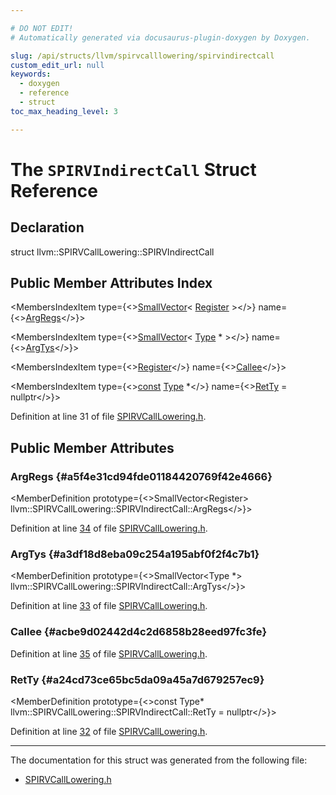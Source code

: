 ```yaml
---

# DO NOT EDIT!
# Automatically generated via docusaurus-plugin-doxygen by Doxygen.

slug: /api/structs/llvm/spirvcalllowering/spirvindirectcall
custom_edit_url: null
keywords:
  - doxygen
  - reference
  - struct
toc_max_heading_level: 3

---
```





# The `SPIRVIndirectCall` Struct Reference

<DoxygenPage pluginConfig={pluginConfig}>



## Declaration

<CodeBlock>struct llvm::SPIRVCallLowering::SPIRVIndirectCall</CodeBlock>

## Public Member Attributes Index

<MembersIndex>

<MembersIndexItem
  type={<><a href="/docs/api/classes/llvm/smallvector">SmallVector</a>&lt; <a href="/docs/api/classes/llvm/register">Register</a> &gt;</>}
  name={<><a href="#a5f4e31cd94fde01184420769f42e4666">ArgRegs</a></>}>
</MembersIndexItem>

<MembersIndexItem
  type={<><a href="/docs/api/classes/llvm/smallvector">SmallVector</a>&lt; <a href="/docs/api/classes/llvm/type">Type</a> &#42; &gt;</>}
  name={<><a href="#a3df18d8eba09c254a195abf0f2f4c7b1">ArgTys</a></>}>
</MembersIndexItem>

<MembersIndexItem
  type={<><a href="/docs/api/classes/llvm/register">Register</a></>}
  name={<><a href="#acbe9d02442d4c2d6858b28eed97fc3fe">Callee</a></>}>
</MembersIndexItem>

<MembersIndexItem
  type={<><a href="/docs/api/files/lib/lib/target/lib/target/aarch64/aarch64promoteconstant-cpp/#a90f8350fecae261c25be85d38b451bff">const</a> <a href="/docs/api/classes/llvm/type">Type</a> &#42;</>}
  name={<><a href="#a24cd73ce65bc5da09a45a7d679257ec9">RetTy</a> = nullptr</>}>
</MembersIndexItem>

</MembersIndex>


Definition at line 31 of file <a href="/docs/api/files/lib/lib/target/lib/target/spirv/spirvcalllowering-h">SPIRVCallLowering.h</a>.

<SectionDefinition>

## Public Member Attributes

### ArgRegs {#a5f4e31cd94fde01184420769f42e4666}

<MemberDefinition
  prototype={<>SmallVector&lt;Register&gt; llvm::SPIRVCallLowering::SPIRVIndirectCall::ArgRegs</>}>

Definition at line <a href="/docs/api/files/lib/lib/target/lib/target/spirv/spirvcalllowering-h/#l00034">34</a> of file <a href="/docs/api/files/lib/lib/target/lib/target/spirv/spirvcalllowering-h">SPIRVCallLowering.h</a>.
</MemberDefinition>

### ArgTys {#a3df18d8eba09c254a195abf0f2f4c7b1}

<MemberDefinition
  prototype={<>SmallVector&lt;Type &#42;&gt; llvm::SPIRVCallLowering::SPIRVIndirectCall::ArgTys</>}>

Definition at line <a href="/docs/api/files/lib/lib/target/lib/target/spirv/spirvcalllowering-h/#l00033">33</a> of file <a href="/docs/api/files/lib/lib/target/lib/target/spirv/spirvcalllowering-h">SPIRVCallLowering.h</a>.
</MemberDefinition>

### Callee {#acbe9d02442d4c2d6858b28eed97fc3fe}

<MemberDefinition
  prototype="Register llvm::SPIRVCallLowering::SPIRVIndirectCall::Callee">

Definition at line <a href="/docs/api/files/lib/lib/target/lib/target/spirv/spirvcalllowering-h/#l00035">35</a> of file <a href="/docs/api/files/lib/lib/target/lib/target/spirv/spirvcalllowering-h">SPIRVCallLowering.h</a>.
</MemberDefinition>

### RetTy {#a24cd73ce65bc5da09a45a7d679257ec9}

<MemberDefinition
  prototype={<>const Type&#42; llvm::SPIRVCallLowering::SPIRVIndirectCall::RetTy = nullptr</>}>

Definition at line <a href="/docs/api/files/lib/lib/target/lib/target/spirv/spirvcalllowering-h/#l00032">32</a> of file <a href="/docs/api/files/lib/lib/target/lib/target/spirv/spirvcalllowering-h">SPIRVCallLowering.h</a>.
</MemberDefinition>

</SectionDefinition>

<hr/>

The documentation for this struct was generated from the following file:

<ul>
<li><a href="/docs/api/files/lib/lib/target/lib/target/spirv/spirvcalllowering-h">SPIRVCallLowering.h</a></li>
</ul>

</DoxygenPage>
